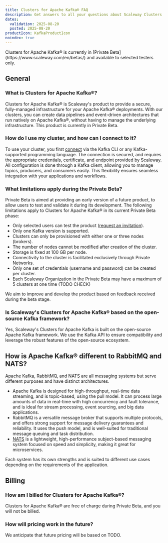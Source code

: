 ```yaml
---
title: Clusters for Apache Kafka® FAQ
description: Get answers to all your questions about Scaleway Clusters for Apache Kafka®
dates:
  validation: 2025-08-20
  posted: 2025-08-20
productIcon: KafkaProductIcon
noindex: true
---
```


<Message type="note">
Clusters for Apache Kafka® is currently in [Private Beta](https://www.scaleway.com/en/betas/) and available to selected testers only.
</Message>

## General

### What is Clusters for Apache Kafka®?

Clusters for Apache Kafka® is Scaleway's product to provide a secure, fully-managed infrastructure for your Apache Kafka® deployments. With our clusters, you can create data pipelines and event-driven architectures that run natively on Apache Kafka®, without having to manage the underlying infrastructure. This product is currently in Private Beta.

### How do I use my cluster, and how can I connect to it?

To use your cluster, you first [connect](/clusters-for-kafka/how-to/connect-to-cluster/) via the Kafka CLI or any Kafka-supported programming language. The connection is secured, and requires the appropriate credentials, certificate, and endpoint provided by Scaleway. All configuration is done through a Kafka client, allowing you to manage topics, producers, and consumers easily. This flexibility ensures seamless integration with your applications and workflows.

### What limitations apply during the Private Beta?

Private Beta is aimed at providing an early version of a future product, to allow users to test and validate it during its development. The following limitations apply to Clusters for Apache Kafka® in its current Private Beta phase:

- Only selected users can test the product ([request an invitation](https://www.scaleway.com/en/betas/)).
- Only one Kafka version is supported.
- Clusters can only be provisioned with either one or three nodes (brokers).
- The number of nodes cannot be modified after creation of the cluster.
- Storage is fixed at 100 GB per node.
- Connectivity to the cluster is facilitated exclusively through Private Networks.
- Only one set of credentials (username and password) can be created per cluster.
- Each Scaleway Organization in the Private Beta may have a maximum of 5 clusters at one time (TODO CHECK)

We aim to improve and develop the product based on feedback received during the beta stage.

### Is Scaleway's Clusters for Apache Kafka® based on the open-source Kafka framework? 

Yes, Scaleway's Clusters for Apache Kafka is built on the open-source Apache Kafka framework. We use the Kafka API to ensure compatibility and leverage the robust features of the open-source ecosystem. 

## How is Apache Kafka® different to RabbitMQ and NATS?

Apache Kafka, RabbitMQ, and NATS are all messaging systems but serve different purposes and have distinct architectures. 

- Apache Kafka is designed for high-throughput, real-time data streaming, and is topic-based, using the pull model. It can process large amounts of data in real-time with high concurrency and fault tolerance, and is ideal for stream processing, event sourcing, and big data applications.
- RabbitMQ is a versatile message broker that supports multiple protocols, and offers strong support for message delivery guarantees and reliability. It uses the push model, and is well-suited for traditional message queuing and task distribution. 
- [NATS](/nats/) is a lightweight, high-performance subject-based messaging system focused on speed and simplicity, making it great for microservices. 

Each system has its own strengths and is suited to different use cases depending on the requirements of the application.

## Billing

### How am I billed for Clusters for Apache Kafka®?

Clusters for Apache Kafka® are free of charge during Private Beta, and you will not be billed.

### How will pricing work in the future?

We anticipate that future pricing will be based on TODO.
